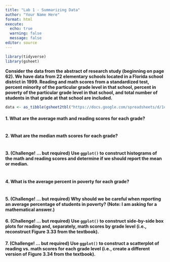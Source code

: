 ```yaml
---
title: "Lab 1 - Summarizing Data"
author: "Your Name Here"
format: html
execute:
  echo: true
  warning: false
  message: false
editor: source
---
```


```r
library(tidyverse)
library(gsheet)
```

**Consider the data from the abstract of research study (beginning on page 62). We have data from 22 elementary schools located in a Florida school district in 1999. Reading and math scores from a standardized test, percent minority of the particular grade level in that school, percent in poverty of the particular grade level in that school, and total number of students in that grade at that school are included.**

```r
data <- as_tibble(gsheet2tbl("https://docs.google.com/spreadsheets/d/1cVGLLdILMI34xjnzHfJNHua6fJROJwCzUBFgV22OLT4/edit#gid=0"))
```

#### 1. What are the average math and reading scores for each grade?

```r

```

#### 2. What are the median math scores for each grade?

```r

```

#### 3. (Challenge! ... but required) Use `ggplot()` to construct histograms of the math and reading scores and determine if we should report the mean or median. 

```r

```

#### 4. What is the average percent in poverty for each grade?

```r

```

#### 5. (Challenge! ... but required) Why should we be careful when reporting an average percentage of students in poverty? (Note: I am asking for a mathematical answer.)

#### 6. (Challenge! ... but required) Use `ggplot()` to construct side-by-side box plots for reading and, separately, math scores by grade level (i.e., reconstruct Figure 3.33 from the textbook).

#### 7. (Challenge! ... but required) Use `ggplot()` to construct a scatterplot of reading vs. math scores for each grade level (i.e., create a different version of Figure 3.34 from the textbook).







